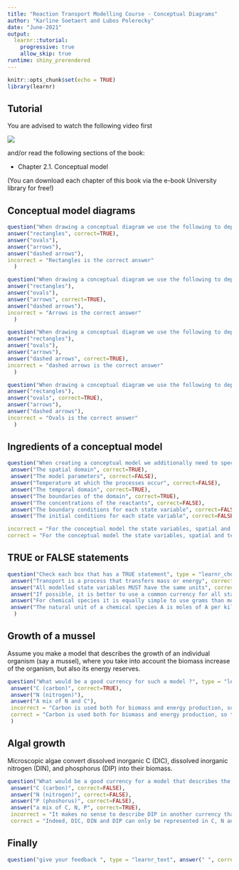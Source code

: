 ```yaml
---
title: "Reaction Transport Modelling Course - Conceptual Diagrams"
author: "Karline Soetaert and Lubos Polerecky"
date: "June-2021"
output: 
  learnr::tutorial:
    progressive: true
    allow_skip: true
runtime: shiny_prerendered
---
```


```r
knitr::opts_chunk$set(echo = TRUE)
library(learnr)
```

## Tutorial

You are advised to watch the following video first 

![](https://www.youtube.com/watch?v=AwG9fYz3das&list=PLx8PHcDdmF-uD1Pr07TU9SzlhlGpfrxqn&index=3)

and/or read the following sections of the book:

* Chapter 2.1. Conceptual model

(You can download each chapter of this book via the e-book University library for free!)

## Conceptual model diagrams

```r
question("When drawing a conceptual diagram we use the following to depict STATE VARIABLES", type = "learnr_radio",
answer("rectangles", correct=TRUE),
answer("ovals"),
answer("arrows"),
answer("dashed arrows"),
incorrect = "Rectangles is the correct answer" 
  )
```

```r
question("When drawing a conceptual diagram we use the following to depict PROCESSES:", type = "learnr_radio",
answer("rectangles"),
answer("ovals"),
answer("arrows", correct=TRUE),
answer("dashed arrows"),
incorrect = "Arrows is the correct answer" 
  )
```

```r
question("When drawing a conceptual diagram we use the following to depict FORCING FUNCTIONS:", type = "learnr_radio",
answer("rectangles"),
answer("ovals"),
answer("arrows"),
answer("dashed arrows", correct=TRUE),
incorrect = "dashed arrows is the correct answer" 
  )
```


```r
question("When drawing a conceptual diagram we use the following to depict DERIVED VARIABLES:", type = "learnr_radio",
answer("rectangles"),
answer("ovals", correct=TRUE),
answer("arrows"),
answer("dashed arrows"),
incorrect = "Ovals is the correct answer" 
  )
```

## Ingredients of a conceptual model

```r
question("When creating a conceptual model we additionally need to specify", type = "learnr_checkbox",
 answer("The spatial domain", correct=TRUE),
 answer("The model parameters", correct=FALSE),
 answer("Temperature at which the processes occur", correct=FALSE),
 answer("The temporal domain", correct=TRUE),
 answer("The boundaries of the domain", correct=TRUE),
 answer("The concentrations of the reactants", correct=FALSE),
 answer("The boundary conditions for each state variable", correct=FALSE),
 answer("The initial conditions for each state variable", correct=FALSE),

incorrect = "For the conceptual model the state variables, spatial and temporal domain, including the boundaries are specified - the parameter values, initial conditions and boundary conditions are specified when you apply the model",
correct = "For the conceptual model the state variables, spatial and temporal domain, including the boundaries are specified - the parameter values, initial conditions and boundary conditions are specified when you apply the model")
```

## TRUE or FALSE statements

```r
question("Check each box that has a TRUE statement", type = "learnr_checkbox",
 answer("Transport is a process that transfers mass or energy", correct=TRUE),
 answer("All modelled state variables MUST have the same units", correct=FALSE),
 answer("If possible, it is better to use a common currency for all state variables", correct=TRUE),
 answer("For chemical species it is equally simple to use grams than moles", correct=FALSE),
 answer("The natural unit of a chemical species A is moles of A per kilogram or moles of A per m3", correct=TRUE)
  )
```

## Growth of a mussel

Assume you make a model that describes the growth of an individual organism (say a mussel), where you take into account the biomass increase of the organism, but also its energy reserves.

```r
question("What would be a good currency for such a model ?", type = "learnr_radio",
 answer("C (carbon)", correct=TRUE),
 answer("N (nitrogen)"),
 answer("A mix of N and C"),
 incorrect = "Carbon is used both for biomass and energy production, so this is the best currency",
 correct = "Carbon is used both for biomass and energy production, so this is the best currency"
 )
```

## Algal growth

Microscopic algae convert dissolved inorganic C (DIC), dissolved inorganic nitrogen (DIN), and phosphorus (DIP) into their biomass.  

```r
question("What would be a good currency for a model that describes the dependency of algae on dissolved inorganic N, P and C?", type = "learnr_radio",
 answer("C (carbon)", correct=FALSE),
 answer("N (nitrogen)", correct=FALSE),
 answer("P (phoshorus)", correct=FALSE),
 answer("a mix of C, N, P", correct=TRUE),
 incorrect = "It makes no sense to describe DIP in another currency than P, and similarly DIN and DIC should be represented in N and C respectively",
 correct = "Indeed, DIC, DIN and DIP can only be represented in C, N and P currencies respectively")
```



## Finally

```r
question("give your feedback ", type = "learnr_text", answer(" ", correct=TRUE), correct="thank you", incorrect = "thank you")
```
